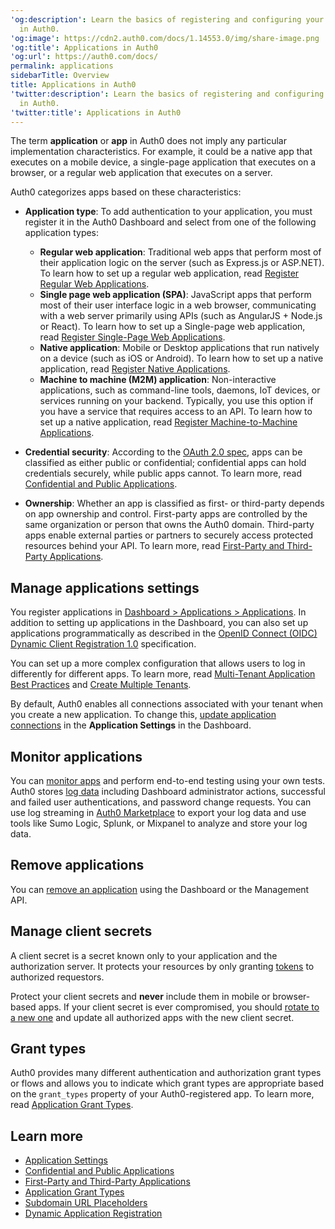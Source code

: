---
'og:description': Learn the basics of registering and configuring your applications
  in Auth0.
'og:image': https://cdn2.auth0.com/docs/1.14553.0/img/share-image.png
'og:title': Applications in Auth0
'og:url': https://auth0.com/docs/
permalink: applications
sidebarTitle: Overview
title: Applications in Auth0
'twitter:description': Learn the basics of registering and configuring your applications
  in Auth0.
'twitter:title': Applications in Auth0
---
The term **application** or **app** in Auth0 does not imply any particular implementation characteristics. For example, it could be a native app that executes on a mobile device, a single-page application that executes on a browser, or a regular web application that executes on a server.

Auth0 categorizes apps based on these characteristics:

* **Application type**: To add authentication to your application, you must register it in the <Tooltip tip="Auth0 Dashboard: Auth0's main product to configure your services." cta="View Glossary" href="/docs/glossary?term=Auth0+Dashboard">Auth0 Dashboard</Tooltip> and select from one of the following application types:

  + **Regular web application**: Traditional web apps that perform most of their application logic on the server (such as Express.js or ASP.NET). To learn how to set up a regular web application, read [Register Regular Web Applications](/docs/get-started/auth0-overview/create-applications/regular-web-apps).
  + **Single page web application (SPA)**: JavaScript apps that perform most of their user interface logic in a web browser, communicating with a web server primarily using APIs (such as AngularJS + Node.js or React). To learn how to set up a Single-page web application, read [Register Single-Page Web Applications](/docs/get-started/auth0-overview/create-applications/single-page-web-apps).
  + **Native application**: Mobile or Desktop applications that run natively on a device (such as iOS or Android). To learn how to set up a native application, read [Register Native Applications](/docs/get-started/auth0-overview/create-applications/native-apps).
  + **Machine to machine (M2M) application**: Non-interactive applications, such as command-line tools, daemons, IoT devices, or services running on your backend. Typically, you use this option if you have a service that requires access to an API. To learn how to set up a native application, read [Register Machine-to-Machine Applications](/docs/get-started/auth0-overview/create-applications/machine-to-machine-apps).
* **Credential security**: According to the [OAuth 2.0 spec](https://tools.ietf.org/html/rfc6749#section-2.1), apps can be classified as either public or confidential; confidential apps can hold credentials securely, while public apps cannot. To learn more, read [Confidential and Public Applications](/docs/get-started/applications/confidential-and-public-applications).
* **Ownership**: Whether an app is classified as first- or third-party depends on app ownership and control. First-party apps are controlled by the same organization or person that owns the Auth0 domain. Third-party apps enable external parties or partners to securely access protected resources behind your API. To learn more, read [First-Party and Third-Party Applications](/docs/get-started/applications/confidential-and-public-applications/first-party-and-third-party-applications).

## Manage applications settings

You register applications in [Dashboard > Applications > Applications](https://manage.auth0.com/#/applications/{yourClientId}/settings). In addition to setting up applications in the Dashboard, you can also set up applications programmatically as described in the [OpenID Connect (OIDC) Dynamic Client Registration 1.0](https://openid.net/specs/openid-connect-registration-1_0.html)  specification.

You can set up a more complex configuration that allows users to log in differently for different apps. To learn more, read [Multi-Tenant Application Best Practices](/docs/get-started/auth0-overview/create-tenants/multi-tenant-apps-best-practices) and [Create Multiple Tenants](/docs/get-started/auth0-overview/create-tenants/create-multiple-tenants).

By default, Auth0 enables all connections associated with your tenant when you create a new application. To change this, [update application connections](/docs/get-started/applications/update-application-connections) in the **Application Settings** in the Dashboard.

## Monitor applications

You can [monitor apps](/docs/deploy-monitor/monitor/monitor-applications) and perform end-to-end testing using your own tests. Auth0 stores [log data](/docs/deploy-monitor/logs) including Dashboard administrator actions, successful and failed user authentications, and password change requests. You can use log streaming in [Auth0 Marketplace](https://marketplace.auth0.com/features/log-streaming) to export your log data and use tools like Sumo Logic, Splunk, or Mixpanel to analyze and store your log data.

## Remove applications

You can [remove an application](/docs/get-started/applications/remove-applications) using the Dashboard or the <Tooltip tip="Management API: A product to allow customers to perform administrative tasks." cta="View Glossary" href="/docs/glossary?term=Management+API">Management API</Tooltip>.

## Manage client secrets

A <Tooltip tip="Authorization Server: Centralized server that contributes to defining the boundaries of a user’s access. For example, your authorization server can control the data, tasks, and features available to a user." cta="View Glossary" href="/docs/glossary?term=client+secret">client secret</Tooltip> is a secret known only to your application and the <Tooltip tip="Client Secret: Secret used by a client (application) to authenticate with the Authorization Server; it should be known to only the client and the Authorization Server and must be sufficiently random to not be guessable." cta="View Glossary" href="/docs/glossary?term=authorization+server">authorization server</Tooltip>. It protects your resources by only granting [tokens](/docs/secure/tokens) to authorized requestors.

Protect your client secrets and **never** include them in mobile or browser-based apps. If your client secret is ever compromised, you should [rotate to a new one](/docs/get-started/applications/rotate-client-secret) and update all authorized apps with the new client secret.

## Grant types

Auth0 provides many different authentication and authorization grant types or flows and allows you to indicate which grant types are appropriate based on the `grant_types` property of your Auth0-registered app. To learn more, read [Application Grant Types](/docs/get-started/applications/application-grant-types).

## Learn more

* [Application Settings](/docs/get-started/applications/application-settings)
* [Confidential and Public Applications](/docs/get-started/applications/confidential-and-public-applications)
* [First-Party and Third-Party Applications](/docs/get-started/applications/confidential-and-public-applications/first-party-and-third-party-applications)
* [Application Grant Types](/docs/get-started/applications/application-grant-types)
* [Subdomain URL Placeholders](/docs/get-started/applications/wildcards-for-subdomains)
* [Dynamic Application Registration](/docs/get-started/applications/dynamic-client-registration)
